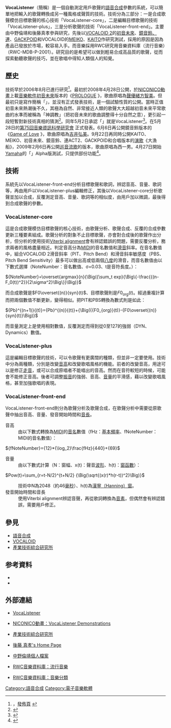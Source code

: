 {{Infobox Software
|name = VocaListener
|logo = 
|screenshot = 
|caption = 
|author = 
|developer = [[產業技術綜合研究所|產業技術綜合研究所]]
|released = 
|latest release version = 
|latest release date = 
|latest preview version = 
|latest preview date = 
|operating system = 
|platform = 
|language = 
|genre = [[語音合成|語音合成]]系統
|license = 
|website = [http://staff.aist.go.jp/m.goto/VocaListener/index-j.html staff.aist.go.jp/m.goto/VocaListener/index-j.html]
}}

'''VocaListener'''（簡稱'''{{lang|ja|ぼかりす}}'''）是一個自動測定用戶歌聲的[[語音合成|語音合成]]參數的系統，可以簡單地把輸入的歌聲轉換成另一種風格或聲質的技術。技術分為三部分：一是合成歌聲模仿目標歌聲的核心技術「VocaListener-core」，二是編輯目標歌聲的技術「VocaListener-plus」，三是分析歌聲的技術「VocaListener-front-end」。主要由中野倫靖和後藤真孝參與研究，先後以[[VOCALOID|VOCALOID 2]]的[[初音未來|初音未來]]、[[鏡音鈴、連|鏡音鈴、連]]、[[GACKPOID|GACKPOID]]和VOCALOID的[[Meiko_(软件)|MEIKO]]、[[KAITO|KAITO]]作研究測試，採用的原因是因為產品已發放於市場，較容易入手。而音樂採用RWC研究用音樂資料庫（流行音樂）（RWC-MDB-P-2001）。研究目的是希望可以做到輕易合成高品質的歌聲，從而探索動聽歌聲的技巧，並在歌唱中得知人類個人的知覺。

== 歷史 ==
技術早於2006年8月已進行研究<ref>[http://hil.t.u-tokyo.ac.jp/publications/download.php?bib=Kameoka2006MUS08.pdf {{Wayback|url=http://hil.t.u-tokyo.ac.jp/publications/download.php?bib=Kameoka2006MUS08.pdf |date=20160305001026 }} {{lang|ja|スペクトル制御エンベロープによる混合音中の周期および非周期成分の選択的イコライザ}}]，[http://hil.t.u-tokyo.ac.jp/publications/publist.php 發佈頁] {{Wayback|url=http://hil.t.u-tokyo.ac.jp/publications/publist.php |date=20210517013311 }}</ref>。最初於2008年4月28日公開，於[[NICONICO動畫|NICONICO動畫]]上載[[音樂軟件|音樂軟件]][[初音未來|初音未來]]版本的《[http://www.nicovideo.jp/watch/sm3128145 PROLOGUE] {{Wayback|url=http://www.nicovideo.jp/watch/sm3128145 |date=20211011060242 }}》，歌曲原唱為[[聲優|聲優]][[緒方智美|緒方智美]]。但最初只是寫作簡稱「{{lang|ja|ぼかりす}}」，並沒有正式發表技術，是一個試驗性質的公開。當時正值初音未來熱潮後不久，其極為自然、非常接近人類的歌聲大大超越初音未來平常歌曲的水準而被稱為「神調教」（把初音未來的歌曲調整得十分自然之意），更引起一段短暫對新技術真相的猜測<ref>{{cite web|url= http://www.itmedia.co.jp/news/articles/0805/01/news103.html|script-title= ja:初音未來的「神調教」是自動!? 「ぼかりす」話題騷然|accessdate= 2008年5月3日|author= |date= 2008年5月1日|publisher= ITmedia|language= ja|archive-date= 2022年3月8日|archive-url= https://web.archive.org/web/20220308103311/https://www.itmedia.co.jp/news/articles/0805/01/news103.html}}</ref>。同年5月2日承認「{{lang|ja|ぼかりす}}」就是VocaListener<ref>{{cite web|url= http://www.j-cast.com/2008/05/02019791.html|title= 「NICONICO」的「初音未來歌聲」 達到「神的領域」令網絡騷然|accessdate= 2008年5月3日|author= |date= 2008年5月2日|publisher= J-CAST|language= ja|archive-date= 2008年5月3日|archive-url= https://web.archive.org/web/20080503235320/http://www.j-cast.com/2008/05/02019791.html|dead-url= no}}</ref>。在5月28日的[http://www.ipsj.or.jp/sigmus/SIG/sig200805program.html 第75回音樂資訊科學研究會] {{Wayback|url=http://www.ipsj.or.jp/sigmus/SIG/sig200805program.html |date=20080605055645 }}正式發表。6月6日再公開鏡音鈴版本的《[http://www.nicovideo.jp/watch/sm3571447 Game of Love] {{Wayback|url=http://www.nicovideo.jp/watch/sm3571447 |date=20220505112812 }}》，歌曲原唱為[[吉井弘美|吉井弘美]]。9月22日再同時公開KAITO、MEIKO、初音未來、鏡音鈴、連ACT2、GACKPOID和合唱版本的[[演歌|演歌]]《大漁船》，2009年2月6日再公開[[巡音流歌|巡音流歌]]的版本，歌曲原唱為西一男。4月27日開始[[Yamaha|Yamaha]]的「{{lang|ja|Netぼかりす}}」Alpha版測試，只提供部份功能<ref>{{cite web|url= http://www.itmedia.co.jp/news/articles/0904/27/news039.html|script-title= ja:VOCALOID“神調教”技術「ぼかりす」実用化へ、ヤマハと産総研が連携|title_zh= VOCALOID「神調教」技術「VocaListener」實用化，Yamaha與產總研合作|accessdate= 2009年4月27日|author= |date= 2009年4月27日|publisher= ITmedia|language= ja|archive-date= 2021年10月7日|archive-url= https://web.archive.org/web/20211007014949/https://www.itmedia.co.jp/news/articles/0904/27/news039.html}}</ref>。

== 技術 ==
系統先以VocaListener-front-end分析目標歌聲和歌詞，辨認音高、音量、歌詞等，再由用戶以VocaListener-plus編輯修正，其後以VocaListener-core分析歌聲並加以合成，反覆測定音高、音量、歌詞等的相似度，由用戶加以微調，最後得到合成歌聲的參數。

=== VocaListener-core ===
這是合成歌聲模仿目標歌聲的核心技術，由歌聲分析、歌聲合成、反覆的合成參數更新三種要素組成。歌聲分析的對象不止目標歌聲，亦會對合成後的歌聲作出分析，但分析的使用技術[[Viterbi_alignment|Viterbi alignment]]會有辨認錯誤的問題，需要反覆分析，務求兩者的風格盡量相近。判定音高分為[[MIDI|MIDI]]的音名數值和[[滑音|滑音]]斜率。在音名數值中，組合VOCALOID 2滑音斜率（PIT、Pitch Bend）和滑音斜率敏感度（PBS、Pitch Bend Sensitivity）最多可以做出高或低兩個[[八度|八度]]的滑音，而音名數值由以下數式選擇（NoteNumber：音名數值、σ=0.03、t是音符長度。）：

<math>{NoteNumber}=\overset{argmax}{n}{\Big({\sum_t exp}{\Big\{-\frac{{(n-F_0(t))^2}}{2\sigma^2}\Big\}}\Big)}</math>

而合成歌聲是<math>F0\overset{(n)}{syn}(t)</math>、目標歌聲則是<math>F0_{org}(t)</math>。經過重複計算而把兩個數值不斷更新，變得相似。把PIT和PBS轉換為數式則是如此：

<math>{Pb}^{(n+1)}{(t)}={Pb}^{(n)}{(t)}+{\Big({{F0_{org}}(t)}-{F0\overset{(n)}{syn}(t)}\Big)}</math>

而音量測定上是使用相對數值，反覆測定而得到從0至127的強弱（DYN、Dynamics）數值。

=== VocaListener-plus ===
這是編輯目標歌聲的技術，可以令歌聲有更廣闊的種類，但並非一定要使用。技術中分為兩種類，分別是改變[[音高|音高]]和改變歌唱風格的機能。前者的改變音高，用途可以是修正[[走音|走音]]，或可以合成原唱者不能唱出的音高。然而在音符較短的時候，可能會不能修正音高。後者可調整[[振音|振音]]的強弱、音高、[[音量|音量]]的平滑感，藉以改變歌唱風格，甚至加強歌唱的表現。

=== VocaListener-front-end ===
VocaListener-front-end則分為歌聲分析及歌聲合成，在歌聲分析中需要從原歌聲中抽出音高、音量、發音開始時間和[[音長|音長]]。
;音高
:由以下數式轉換為[[MIDI|MIDI]]的[[音名|音名]]數值（fHz：[[基本頻率|基本頻率]]、fNoteNumber：MIDI的音名數值）：
<math>{fNoteNumber}={12}*{\log_2}\frac{fHz}{440}+{69}</math>
;音量
:由以下數式計算（N：窗幅、x(t)：聲音[[波形|波形]]、h(t)：[[窗函數|窗函數]]）：
<math>Pow(t)=\sum_{r=t-N/2}^{t+N/2} {\Big(\sqrt{(x(r)*h(r-t))^2}\Big)}</math>
:技術中N為2048（約46[[毫秒|毫秒]]）、h(t)為[[窗函数#Hann窗|漢寧（Hanning）窗]]。
;發音開始時間和音長
:使用Viterbi alignment辨認音聲，再從歌詞轉換為[[音素|音素]]，但偶然會有辨認錯誤，需要用戶修正。

== 參見 ==
*[[語音合成|語音合成]]
*[[VOCALOID|VOCALOID]]
*[[產業技術綜合研究所|產業技術綜合研究所]]

== 参考資料 ==
<div class="references-small">
<references />
{{refbegin}}
*{{cite web|url= http://staff.aist.go.jp/t.nakano/PAPER/SIGMUS200805nakano.pdf|script-title= ja:VocaListener: ユーザ歌唱を真似る歌声合成パラメータを自動推定するシステムの提案. 情報処理学会 研究報告 2008-MUS-75.vol.2008, no.50, pp.49-56, 2008. 論文PDF|accessdate= 2008年6月1日|author= 中野倫靖、後藤真孝|date= 2008年6月1日|publisher= 産業技術綜合研究所|language= ja|archive-date= 2021年10月12日|archive-url= https://web.archive.org/web/20211012104635/https://staff.aist.go.jp/t.nakano/PAPER/SIGMUS200805nakano.pdf}}
*{{cite web|url= http://staff.aist.go.jp/t.nakano/PRESENTATION/pSIGMUS200805nakano.pdf|script-title= ja:VocaListener: ユーザ歌唱を真似る歌声合成パラメータを自動推定するシステムの提案. 情報処理学会 研究報告 2008-MUS-75.vol.2008, no.50, pp.49-56, 2008. 発表資料PDF|accessdate= 2008年6月1日|author= 中野倫靖、後藤真孝|date= 2008年6月1日|publisher= 産業技術綜合研究所|language= ja|archive-date= 2021年10月12日|archive-url= https://web.archive.org/web/20211012104652/https://staff.aist.go.jp/t.nakano/PRESENTATION/pSIGMUS200805nakano.pdf}}
{{refend}}
</div>

== 外部連結 ==
*{{ja icon}}[http://staff.aist.go.jp/m.goto/VocaListener/index-j.html VocaListener] {{Wayback|url=http://staff.aist.go.jp/m.goto/VocaListener/index-j.html |date=20170205004421 }}
*{{ja icon}}[http://www.nicovideo.jp/mylist/7012071 NICONICO動畫：VocaListener Demonstrations] {{Wayback|url=http://www.nicovideo.jp/mylist/7012071 |date=20180304201319 }}
*{{en icon}}{{ja icon}}[http://www.aist.go.jp/ 產業技術綜合研究所] {{Wayback|url=http://www.aist.go.jp/ |date=20220517221355 }}
*{{ja icon}}[http://staff.aist.go.jp/m.goto/index-j.html 後藤 真孝's Home Page] {{Wayback|url=http://staff.aist.go.jp/m.goto/index-j.html |date=20211003212918 }}
*{{ja icon}}[https://web.archive.org/web/20050313024231/http://www.slis.tsukuba.ac.jp/~nakano/profile.html 中野倫靖個人檔案]
*{{en icon}}{{ja icon}}[http://staff.aist.go.jp/m.goto/RWC-MDB/rwc-mdb-p.html RWC音樂資料庫：流行音樂] {{Wayback|url=http://staff.aist.go.jp/m.goto/RWC-MDB/rwc-mdb-p.html |date=20210414174529 }}
*{{en icon}}{{ja icon}}[http://staff.aist.go.jp/m.goto/RWC-MDB/rwc-mdb-g.html RWC音樂資料庫：音樂分類] {{Wayback|url=http://staff.aist.go.jp/m.goto/RWC-MDB/rwc-mdb-g.html |date=20210414180420 }}

[[Category:語音合成|Category:語音合成]]
[[Category:電子音樂軟體|Category:電子音樂軟體]]